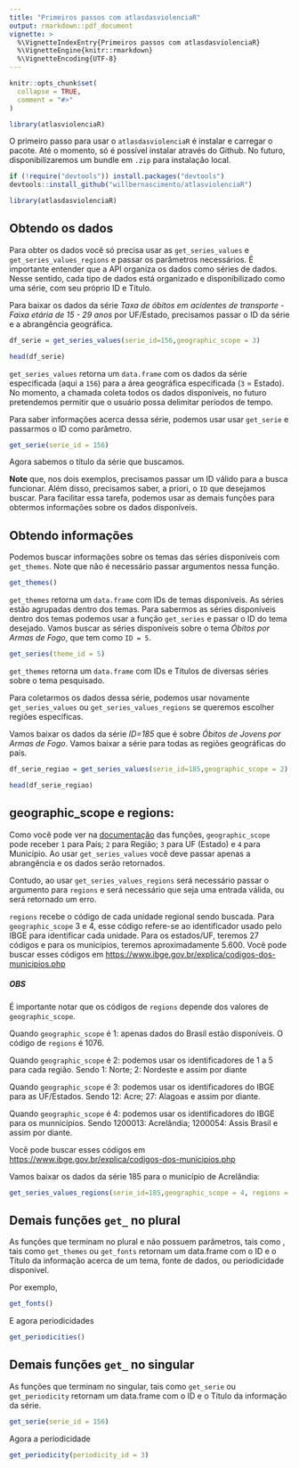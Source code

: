 ```yaml
---
title: "Primeiros passos com atlasdasviolenciaR"
output: rmarkdown::pdf_document
vignette: >
  %\VignetteIndexEntry{Primeiros passos com atlasdasviolenciaR}
  %\VignetteEngine{knitr::rmarkdown}
  %\VignetteEncoding{UTF-8}
---
```


```r
knitr::opts_chunk$set(
  collapse = TRUE,
  comment = "#>"
)
```

```r
library(atlasviolenciaR)
```

O primeiro passo para usar o `atlasdasviolenciaR` é instalar e carregar o pacote. Até o momento, só é possível instalar através do Github. No futuro, disponibilizaremos um bundle em `.zip` para instalação local.

```r

if (!require("devtools")) install.packages("devtools")
devtools::install_github("willbernascimento/atlasviolenciaR")

library(atlasdasviolenciaR)
```

## Obtendo os dados

Para obter os dados você só precisa usar as `get_series_values` e `get_series_values_regions` e passar os parâmetros necessários. É importante entender que a API organiza os dados como séries de dados. Nesse sentido, cada tipo de dados está organizado e disponibilizado como uma série, com seu próprio ID e Título. 


Para baixar os dados da série *Taxa de óbitos em acidentes de transporte - Faixa etária de 15 - 29 anos* por UF/Estado, precisamos passar o ID da série e a abrangência geográfica.


```r
df_serie = get_series_values(serie_id=156,geographic_scope = 3)

```

```r
head(df_serie)
```

`get_series_values` retorna um `data.frame` com os dados da série especificada (aqui a `156`) para a área geográfica especificada (`3` = Estado). No momento, a chamada coleta todos os dados disponíveis, no futuro pretendemos permitir que o usuário possa delimitar períodos de tempo.

Para saber informações acerca dessa série, podemos usar usar `get_serie` e passarmos o ID como parâmetro.

```r
get_serie(serie_id = 156)
```

Agora sabemos o título da série que buscamos.



**Note** que, nos dois exemplos, precisamos passar um ID válido para a busca funcionar. Além disso, precisamos saber, a priori, o `ID` que desejamos buscar.  Para facilitar essa tarefa, podemos usar as demais funções para obtermos informações sobre os dados disponíveis.


## Obtendo informações


Podemos buscar informações sobre os temas das séries disponíveis com `get_themes`. Note que não é necessário passar argumentos nessa função.

```r
get_themes()
```

`get_themes` retorna um `data.frame` com IDs de temas disponíveis. As séries estão agrupadas dentro dos temas. Para sabermos as séries disponíveis dentro dos temas podemos usar a função `get_series` e passar o ID do tema desejado. Vamos buscar as séries disponíveis sobre o tema *Óbitos por Armas de Fogo*, que tem como `ID = 5`.

```r
get_series(theme_id = 5)
```

`get_themes` retorna um `data.frame` com IDs e Títulos de diversas séries sobre o tema pesquisado. 

Para coletarmos os dados dessa série, podemos usar novamente `get_series_values` ou `get_series_values_regions` se queremos escolher regiões específicas.

Vamos baixar os dados da série *ID=185* que é sobre *Óbitos de Jovens por Armas de Fogo*. Vamos baixar a série para todas as regiões geográficas do país.


```r
df_serie_regiao = get_series_values(serie_id=185,geographic_scope = 2)

head(df_serie_regiao)

```


## geographic_scope e regions: 


Como você pode ver na [documentação]() das funções, `geographic_scope` pode receber `1` para País; `2` para Região; `3` para UF (Estado) e `4` para Município. Ao usar `get_series_values` você deve passar apenas a abrangência e os dados serão retornados. 

Contudo, ao usar `get_series_values_regions` será necessário passar o argumento para `regions` e será necessário que seja uma entrada válida, ou será retornado um erro.

`regions` recebe o código de cada unidade regional sendo buscada. Para `geographic_scope` 3 e 4, esse código refere-se ao identificador usado pelo IBGE para identificar cada unidade. Para os estados/UF, teremos 27 códigos e para os municípios, teremos aproximadamente 5.600. Você pode buscar esses códigos em <https://www.ibge.gov.br/explica/codigos-dos-municipios.php>


##### OBS 

É importante notar que os códigos de `regions` depende dos valores de `geographic_scope`.

Quando `geographic_scope` é 1: apenas dados do Brasil estão disponíveis. O código de `regions` é 1076.

Quando `geographic_scope` é 2: podemos usar os identificadores de 1 a 5 para cada região. Sendo 1: Norte; 2: Nordeste e assim por diante


Quando `geographic_scope` é 3: podemos usar os identificadores do IBGE para as UF/Estados. Sendo 12: Acre; 27: Alagoas e assim por diante.

Quando `geographic_scope` é 4: podemos usar os identificadores do IBGE para os munnicípios. Sendo 1200013: Acrelândia; 1200054: Assis Brasil e assim por diante.


Você pode buscar esses códigos em <https://www.ibge.gov.br/explica/codigos-dos-municipios.php>


Vamos baixar os dados da série 185 para o município de Acrelândia:

```r
get_series_values_regions(serie_id=185,geographic_scope = 4, regions = 1200013)
```

## Demais funções `get_` no plural

As funções que terminam no plural e não possuem parâmetros, tais como , tais como `get_themes` ou `get_fonts` retornam um data.frame com o ID e o Título da informação acerca de um tema, fonte de dados, ou periodicidade disponível. 


Por exemplo, 


```r
get_fonts()
```

E agora periodicidades

```r

get_periodicities()

```


## Demais funções `get_` no singular

As funções que terminam no singular, tais como `get_serie` ou `get_periodicity` retornam um data.frame com o ID e o Título da informação da série. 


```r
get_serie(serie_id = 156)
```


Agora a periodicidade

```r
get_periodicity(periodicity_id = 3)
```
